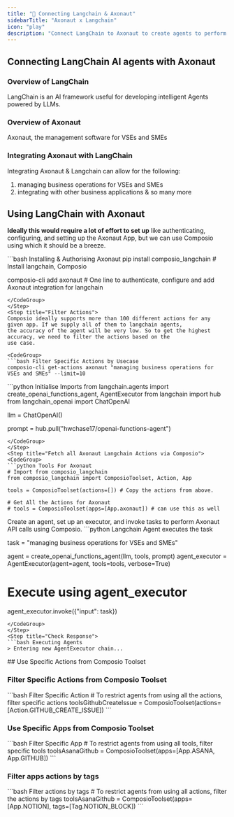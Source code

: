 ```yaml
---
title: "🚀 Connecting Langchain & Axonaut"
sidebarTitle: "Axonaut x Langchain"
icon: "play"
description: "Connect LangChain to Axonaut to create agents to perform tasks using natural language"
---
```


## Connecting LangChain AI agents with Axonaut

### Overview of LangChain

LangChain is an AI framework useful for developing intelligent Agents powered by LLMs.

### Overview of Axonaut

Axonaut, the management software for  VSEs and SMEs

### Integrating Axonaut with LangChain

Integrating Axonaut & Langchain can allow for the following:

1. managing business operations for VSEs and SMEs
2. integrating with other business applications
& so many more

## Using LangChain with Axonaut

<Steps>
<Step title="Setting Up the Environment">

**Ideally this would require a lot of effort to set up** like authenticating, configuring, and setting up the Axonaut App, but we can use Composio using which it should be a breeze.

<CodeGroup>
```bash Installing & Authorising Axonaut
pip install composio_langchain # Install langchain, Composio 

composio-cli add axonaut # One line to authenticate, configure and add Axonaut integration for langchain
```
</CodeGroup>
</Step>
<Step title="Filter Actions">
Composio ideally supports more than 100 different actions for any given app. If we supply all of them to langchain agents, 
the accuracy of the agent will be very low. So to get the highest accuracy, we need to filter the actions based on the 
use case.

<CodeGroup>
```bash Filter Specific Actions by Usecase
composio-cli get-actions axonaut "managing business operations for VSEs and SMEs" --limit=10
```
</CodeGroup>

</Step>
<Step title="Import Base Packages">

<CodeGroup>
```python Initialise Imports
from langchain.agents import create_openai_functions_agent, AgentExecutor
from langchain import hub
from langchain_openai import ChatOpenAI


llm = ChatOpenAI()

prompt = hub.pull("hwchase17/openai-functions-agent")
```
</CodeGroup>
</Step>
<Step title="Fetch all Axonaut Langchain Actions via Composio">
<CodeGroup>
```python Tools For Axonaut
# Import from composio_langchain
from composio_langchain import ComposioToolset, Action, App

tools = ComposioToolset(actions=[]) # Copy the actions from above. 

# Get All the Actions for Axonaut
# tools = ComposioToolset(apps=[App.axonaut]) # can use this as well
```
</CodeGroup>
</Step>
<Step title="Execute the Agent">
Create an agent, set up an executor, and invoke tasks to perform Axonaut API calls using Composio. 
<CodeGroup>
```python Langchain Agent executes the task

task = "managing business operations for VSEs and SMEs"

agent = create_openai_functions_agent(llm, tools, prompt)
agent_executor = AgentExecutor(agent=agent, tools=tools, verbose=True)

# Execute using agent_executor
agent_executor.invoke({"input": task})
```
</CodeGroup>
</Step>
<Step title="Check Response">
```bash Executing Agents
> Entering new AgentExecutor chain...
```
</Step>
</Steps>
## Use Specific Actions from Composio Toolset

### Filter Specific Actions from Composio Toolset

<CodeGroup>
```bash Filter Specific Action
# To restrict agents from using all the actions, filter specific actions
toolsGithubCreateIssue = ComposioToolset(actions=[Action.GITHUB_CREATE_ISSUE])
```
</CodeGroup>

### Use Specific Apps from Composio Toolset
<CodeGroup>
```bash Filter Specific App
# To restrict agents from using all tools, filter specific tools
toolsAsanaGithub = ComposioToolset(apps=[App.ASANA, App.GITHUB])
```
</CodeGroup>

### Filter apps actions by tags 
<CodeGroup>
```bash Filter actions by tags
# To restrict agents from using all actions, filter the actions by tags
toolsAsanaGithub = ComposioToolset(apps=[App.NOTION], tags=[Tag.NOTION_BLOCK])
```
</CodeGroup>


